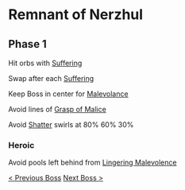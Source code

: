 # Remnant of Nerzhul

## Phase 1

Hit orbs with [Suffering](https://www.wowhead.com/spell=349890/suffering)

Swap after each [Suffering](https://www.wowhead.com/spell=349890/suffering)

Keep Boss in center for [Malevolance](https://www.wowhead.com/spell=350469/malevolence)

Avoid lines of [Grasp of Malice](https://www.wowhead.com/spell=350076/grasp-of-malice)

Avoid [Shatter](https://www.wowhead.com/spell=351066/shatter) swirls at 80% 60% 30%

### Heroic

Avoid pools left behind from [Lingering Malevolence](https://www.wowhead.com/spell=350490/lingering-malevolence)

[< Previous Boss](/bosses/the-nine) [Next Boss >](/bosses/soulrender-dormazain)
